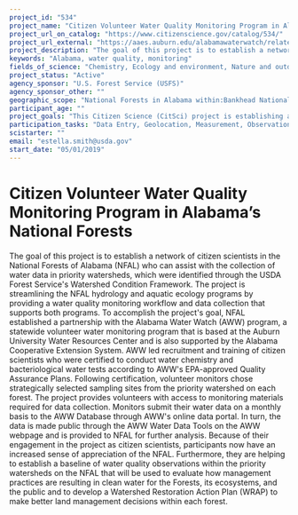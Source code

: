 ```yaml
---
project_id: "534"
project_name: "Citizen Volunteer Water Quality Monitoring Program in Alabama\u2019s National Forests"
project_url_on_catalog: "https://www.citizenscience.gov/catalog/534/"
project_url_external: "https://aaes.auburn.edu/alabamawaterwatch/related-projects/"
project_description: "The goal of this project is to establish a network of citizen scientists in the National Forests of Alabama (NFAL) who can assist with the collection of water data in priority watersheds, which were identified through the USDA Forest Service&#39;s Watershed Condition Framework. The project is streamlining the NFAL hydrology and aquatic ecology programs by providing a water quality monitoring workflow and data collection that supports both programs. To accomplish the project&#39;s goal, NFAL established a partnership with the Alabama Water Watch (AWW) program, a statewide volunteer water monitoring program that is based at the Auburn University Water Resources Center and is also supported by the Alabama Cooperative Extension System. AWW led recruitment and training of citizen scientists who were certified to conduct water chemistry and bacteriological water tests according to AWW&#39;s EPA-approved Quality Assurance Plans. Following certification, volunteer monitors chose strategically selected sampling sites from the priority watershed on each forest. The project provides volunteers with access to monitoring materials required for data collection. Monitors submit their water data on a monthly basis to the AWW Database through AWW&#39;s online data portal. In turn, the data is made public through the AWW Water Data Tools on the AWW webpage and is provided to NFAL for further analysis. Because of their engagement in the project as citizen scientists, participants now have an increased sense of appreciation of the NFAL. Furthermore, they are helping to establish a baseline of water quality observations within the priority watersheds on the NFAL that will be used to evaluate how management practices are resulting in clean water for the Forests, its ecosystems, and the public and to develop a Watershed Restoration Action Plan (WRAP) to make better land management decisions within each forest."
keywords: "Alabama, water quality, monitoring"
fields_of_science: "Chemistry, Ecology and environment, Nature and outdoors, Ocean/water and marine"
project_status: "Active"
agency_sponsor: "U.S. Forest Service (USFS)"
agency_sponsor_other: ""
geographic_scope: "National Forests in Alabama within:Bankhead National Forest, Double Springs, AL; Tuskegee National Forest, Tuskegee, AL; Conecuh National Forest, Andalusia, AL"
participant_age: ""
project_goals: "This Citizen Science (CitSci) project is establishing a baseline of water quality observations within future priority watersheds on the National Forests in Alabama (NFAL) by engaging CitSci volunteers with Alabama Water Watch in determining if NFAL is providing clean water to the Forests, its ecosystems, and the public."
participation_tasks: "Data Entry, Geolocation, Measurement, Observation"
scistarter: ""
email: "estella.smith@usda.gov"
start_date: "05/01/2019"
---
```


# Citizen Volunteer Water Quality Monitoring Program in Alabama’s National Forests

The goal of this project is to establish a network of citizen scientists in the National Forests of Alabama (NFAL) who can assist with the collection of water data in priority watersheds, which were identified through the USDA Forest Service&#39;s Watershed Condition Framework. The project is streamlining the NFAL hydrology and aquatic ecology programs by providing a water quality monitoring workflow and data collection that supports both programs. To accomplish the project&#39;s goal, NFAL established a partnership with the Alabama Water Watch (AWW) program, a statewide volunteer water monitoring program that is based at the Auburn University Water Resources Center and is also supported by the Alabama Cooperative Extension System. AWW led recruitment and training of citizen scientists who were certified to conduct water chemistry and bacteriological water tests according to AWW&#39;s EPA-approved Quality Assurance Plans. Following certification, volunteer monitors chose strategically selected sampling sites from the priority watershed on each forest. The project provides volunteers with access to monitoring materials required for data collection. Monitors submit their water data on a monthly basis to the AWW Database through AWW&#39;s online data portal. In turn, the data is made public through the AWW Water Data Tools on the AWW webpage and is provided to NFAL for further analysis. Because of their engagement in the project as citizen scientists, participants now have an increased sense of appreciation of the NFAL. Furthermore, they are helping to establish a baseline of water quality observations within the priority watersheds on the NFAL that will be used to evaluate how management practices are resulting in clean water for the Forests, its ecosystems, and the public and to develop a Watershed Restoration Action Plan (WRAP) to make better land management decisions within each forest.
